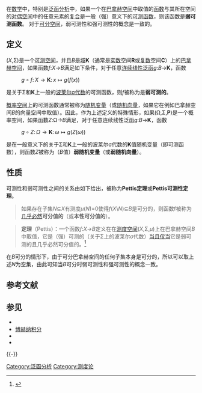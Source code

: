 在[[数学|数学]]中，特别是[[泛函分析|泛函分析]]中，如果一个在[[巴拿赫空间|巴拿赫空间]]中取值的[[函数|函数]]与其所在空间的[[对偶空间|对偶空间]]中的任意元素的[[复合函数|复合]]是一般（强）意义下的[[可测函数|可测函数]]，则该函数是'''弱可测函数'''。 对于[[可分空间|可分空间]]，弱可测性和强可测性的概念是一致的。

== 定义 ==
(''X'',Σ)是一个[[可测空间|可测空间]]，并且''B''是[[域_(數學)|域]]'''K'''（通常是[[实数|实数]]空间'''R'''或[[复数_(数学)|复数]]空间'''C'''）上的[[巴拿赫空间|巴拿赫空间]]，如果函数''f'':''X''→''B''满足如下条件，对于任意[[線性泛函|连续线性泛函]]''g'':''B''→'''K'''，函数
: <math>g \circ f \colon X \to \mathbf{K} \colon x \mapsto g(f(x))</math>
是关于Σ和'''K'''上一般的[[博雷爾集|波莱尔σ代数]]的可测函数，则''f''被称为是'''弱可测的'''。

[[概率空间|概率空间]]上的可测函数通常被称为[[随机变量|随机变量]]（或[[随机向量|随机向量]]，如果它在例如巴拿赫空间''B''的向量空间中取值）。因此，作为上述定义的特殊情形，如果(Ω,Σ,'''P''')是一个概率空间，如果函数''Z'':Ω→''B''满足，对于任意连续线性泛函''g'':''B''→'''K'''，函数
: <math>g \circ Z \colon \Omega \to \mathbf{K} \colon \omega \mapsto g(Z(\omega))</math>
是在一般意义下的关于Σ和'''K'''上一般的波莱尔σ代数的'''K'''值随机变量（即可测函数），则函数''Z''被称为（''B''值）'''弱随机变量'''（或'''弱随机向量'''）。

== 性质 ==
可测性和弱可测性之间的关系由如下给出，被称为'''Pettis定理'''或'''Pettis可测性定理'''。

<blockquote style="" class="">
如果存在子集''N''⊆''X''有测度''μ''(''N'')=0使得''f''(''X''\''N'')⊆''B''是可分的，则函数f被称为[[几乎必然|几乎必然]]'''可分值的'''（或'''本性可分值的'''）。
</blockquote>
<blockquote style="" class="">
'''定理'''（Pettis）：一个函数''f'':''X''→''B''定义在在[[测度|测度空间]](''X'',Σ,''μ'')上在巴拿赫空间''B''中取值，它是（强）可测的（关于Σ上的波莱尔''σ''代数）[[当且仅当|当且仅当]]它是弱可测的且几乎必然可分值的。<ref>{{cite book |title=Monotone operators in Banach space and nonlinear partial differential equations |url = https://archive.org/details/monotoneoperator00show |last=Showalter |first = Ralph E. |publisher=American Mathematical Society |year=1997 |isbn=0-8218-0500-2 |series=Mathematical Surveys and Monographs |volume = 49 |location = Providence, RI |page=[https://archive.org/details/monotoneoperator00show/page/n108 103] |mr=1422252 }}</ref>
</blockquote>

在''B''可分的情形下，由于可分巴拿赫空间的任何子集本身是可分的，所以可以取上述''N''为空集，由此可知当''B''可分时弱可测性和强可测性的概念一致。

== 参考文献 ==
{{Reflist}}

== 参见 ==
* {{link-en|博赫纳可测函数|Bochner measurable function}}
* [[博赫纳积分|博赫纳积分]]
* {{link-en|佩蒂斯积分|Pettis integral}}
* {{link-en|向量值测度|Vector-valued measure}}

{{-}}
{{泛函分析}}

[[Category:泛函分析|Category:泛函分析]]
[[Category:测度论|Category:测度论]]